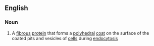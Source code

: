 ==English==

===Noun===
{{wikipedia}}
{{en-noun|s|-}}

#{{protein}} A [[fibrous]] [[protein]] that forms a [[polyhedral]] [[coat]] on the surface of the coated pits and vesicles of [[cell]]s during [[endocytosis]]